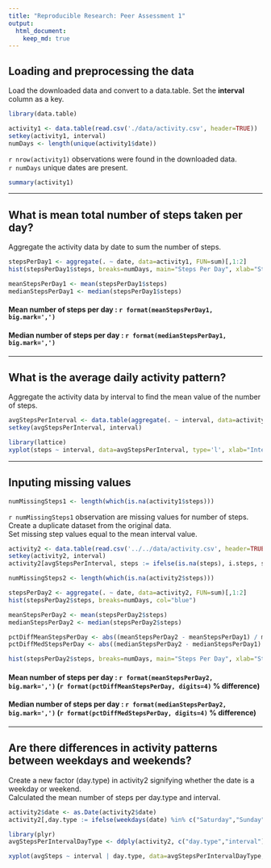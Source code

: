 ```yaml
---
title: "Reproducible Research: Peer Assessment 1"
output: 
  html_document:
    keep_md: true
---
```



## Loading and preprocessing the data

Load the downloaded data and convert to a data.table.  Set the **interval** column as a key.

```r
library(data.table)

activity1 <- data.table(read.csv('./data/activity.csv', header=TRUE))
setkey(activity1, interval)
numDays <- length(unique(activity1$date))
```

`r nrow(activity1)` observations were found in the downloaded data.   
`r numDays` unique dates are present.

```r
summary(activity1)
```

***

## What is mean total number of steps taken per day?

Aggregate the activity data by date to sum the number of steps.

```r
stepsPerDay1 <- aggregate(. ~ date, data=activity1, FUN=sum)[,1:2]
hist(stepsPerDay1$steps, breaks=numDays, main="Steps Per Day", xlab="Steps", col="blue")

meanStepsPerDay1 <- mean(stepsPerDay1$steps)
medianStepsPerDay1 <- median(stepsPerDay1$steps)
```

#### Mean number of steps per day : `r format(meanStepsPerDay1, big.mark=',')`
#### Median number of steps per day : `r format(medianStepsPerDay1, big.mark=',')`

***

## What is the average daily activity pattern?

Aggregate the activity data by interval to find the mean value of the number of steps.

```r
avgStepsPerInterval <- data.table(aggregate(. ~ interval, data=activity1, FUN=mean)[,1:2])
setkey(avgStepsPerInterval, interval)

library(lattice)
xyplot(steps ~ interval, data=avgStepsPerInterval, type='l', xlab="Interval", ylab="Steps", main="Average Steps Per Interval")
```

***

## Inputing missing values

```r
numMissingSteps1 <- length(which(is.na(activity1$steps)))
```

`r numMissingSteps1` observation are missing values for number of steps. Create a duplicate dataset from the original data.  
Set missing step values equal to the mean interval value.

```r
activity2 <- data.table(read.csv('../../data/activity.csv', header=TRUE))
setkey(activity2, interval)
activity2[avgStepsPerInterval, steps := ifelse(is.na(steps), i.steps, steps), nomatch=0]

numMissingSteps2 <- length(which(is.na(activity2$steps)))

stepsPerDay2 <- aggregate(. ~ date, data=activity2, FUN=sum)[,1:2]
hist(stepsPerDay2$steps, breaks=numDays, col="blue")

meanStepsPerDay2 <- mean(stepsPerDay2$steps)
medianStepsPerDay2 <- median(stepsPerDay2$steps)

pctDiffMeanStepsPerDay <- abs((meanStepsPerDay2 - meanStepsPerDay1) / meanStepsPerDay2) * 100
pctDiffMedStepsPerDay <- abs((medianStepsPerDay2 - medianStepsPerDay1) / medianStepsPerDay2) * 100

hist(stepsPerDay2$steps, breaks=numDays, main="Steps Per Day", xlab="Steps", col="blue")
```

#### Mean number of steps per day : `r format(meanStepsPerDay2, big.mark=',')` (`r format(pctDiffMeanStepsPerDay, digits=4)` % difference)  
#### Median number of steps per day : `r format(medianStepsPerDay2, big.mark=',')` (`r format(pctDiffMedStepsPerDay, digits=4)` % difference) 

***

## Are there differences in activity patterns between weekdays and weekends?

Create a new factor (day.type) in activity2 signifying whether the date is a weekday or weekend.  
Calculated the mean number of steps per day.type and interval.

```r
activity2$date <- as.Date(activity2$date)
activity2[,day.type := ifelse(weekdays(date) %in% c("Saturday","Sunday"), "weekend","weekday")]

library(plyr)
avgStepsPerIntervalDayType <- ddply(activity2, c("day.type","interval"), summarise, avgSteps = mean(steps))

xyplot(avgSteps ~ interval | day.type, data=avgStepsPerIntervalDayType, layout=c(1,2), type='l', xlab="Interval", ylab="Steps", main="Average Steps Per Interval")
```





